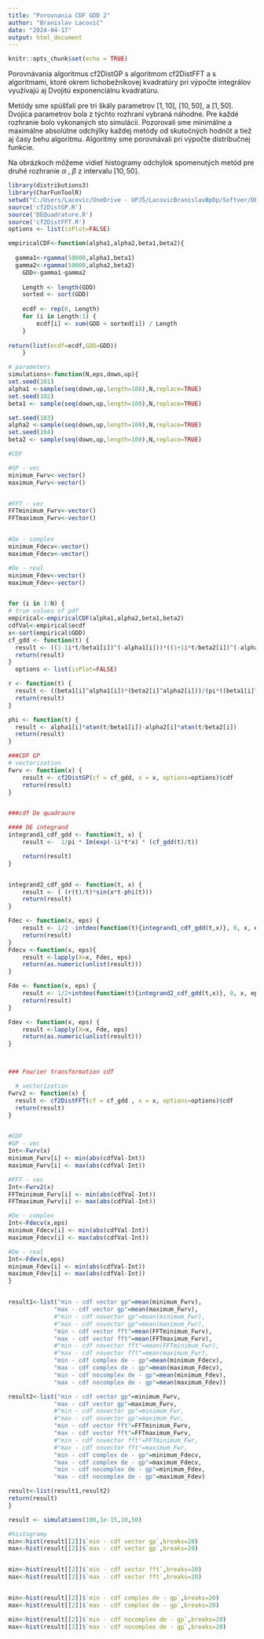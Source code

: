 ---
title: "Porovnania CDF GDD 2"
author: "Branislav Lacovič"
date: "2024-04-17"
output: html_document
---

```{r setup, include=FALSE}
knitr::opts_chunk$set(echo = TRUE)
```

Porovnávania algoritmus cf2DistGP s algoritmom cf2DistFFT a s algoritmami, ktoré okrem lichobežníkovej kvadratúry pri výpočte integrálov využívajú aj Dvojitú exponenciálnu kvadratúru.

Metódy sme spúšťali pre tri škály parametrov $[1, 10]$, $[10, 50]$, a $[1, 50]$. Dvojica parametrov bola z týchto rozhraní vybraná náhodne. Pre každé rozhranie bolo vykonaných sto simulácii. Pozorovali sme minimálne a maximálne absolútne odchýlky každej metódy od skutočných hodnôt a tiež aj časy behu algoritmu. Algoritmy sme porovnávali pri výpočte distribučnej funkcie.

Na obrázkoch môžeme vidieť histogramy odchýlok spomenutých metód pre druhé rozhranie $\alpha$ , $\beta$ z intervalu $[10, 50]$.
```{r}
library(distributions3)
library(CharFunToolR)
setwd("C:/Users/Lacovic/OneDrive - UPJŠ/LacovicBranislavBpDp/Softver/DE_kvadratura/skuska GDD")
source('cf2DistGP.R')
source('DEQuadrature.R')
source('cf2DistFFT.R')
options <- list(isPlot=FALSE)
```

```{r}
empiricalCDF<-function(alpha1,alpha2,beta1,beta2){
  
  gamma1<-rgamma(50000,alpha1,beta1)
  gamma2<-rgamma(50000,alpha2,beta2)
    GDD<-gamma1-gamma2
  
    Length <- length(GDD) 
    sorted <- sort(GDD) 
      
    ecdf <- rep(0, Length) 
    for (i in Length:1) { 
        ecdf[i] <- sum(GDD < sorted[i]) / Length 
    } 
  
return(list(ecdf=ecdf,GDD=GDD))
    }

```


```{r}
# parameters
simulations<-function(N,eps,down,up){
set.seed(101)
alpha1 <-sample(seq(down,up,length=100),N,replace=TRUE) 
set.seed(102)
beta1 <- sample(seq(down,up,length=100),N,replace=TRUE)

set.seed(103)
alpha2 <-sample(seq(down,up,length=100),N,replace=TRUE) 
set.seed(104)
beta2 <- sample(seq(down,up,length=100),N,replace=TRUE)

#CDF

#GP - vec
minimum_Fwrv<-vector()
maximum_Fwrv<-vector()


#FFT - vec
FFTminimum_Fwrv<-vector()
FFTmaximum_Fwrv<-vector()


#De - complex
minimum_Fdecv<-vector()
maximum_Fdecv<-vector()

#De - real
minimum_Fdev<-vector()
maximum_Fdev<-vector()


for (i in 1:N) {
# true values of pdf 
empirical<-empiricalCDF(alpha1,alpha2,beta1,beta2) 
cdfVal<-empirical$ecdf
x<-sort(empirical$GDD)
cf_gdd <- function(t) {
  result <- ((1-1i*t/beta1[i])^(-alpha1[i]))*((1+1i*t/beta2[i])^(-alpha2[i]))
  return(result)
}
  options <- list(isPlot=FALSE)

r <- function(t) {
  result <- ((beta1[i]^alpha1[i])*(beta2[i]^alpha2[i]))/(pi*((beta1[i]^2+t^2)^(alpha1[i]/2))*((beta2[i]^2+t^2)^(alpha2[i]/2)))
  return(result)
}

phi <- function(t) {
  result <- alpha1[i]*atan(t/beta1[i])-alpha2[i]*atan(t/beta2[i])
  return(result)
}

###CDF GP
# vectorization
Fwrv <- function(x) {
    result <- cf2DistGP(cf = cf_gdd, x = x, options=options)$cdf
    return(result)
}


###cdf De quadraure

#### DE integrand
integrand1_cdf_gdd <- function(t, x) {
    result <-  1/pi * Im(exp(-1i*t*x) * (cf_gdd(t)/t))

    return(result)
}


integrand2_cdf_gdd <- function(t, x) {
    result <- ( (r(t)/t)*sin(x*t-phi(t)))
    return(result)
}

Fdec <- function(x, eps) {
    result <- 1/2 -intdeo(function(t){integrand1_cdf_gdd(t,x)}, 0, x, eps)$i
    return(result)
}
Fdecv <-function(x, eps){
    result <-lapply(X=x, Fdec, eps)
    return(as.numeric(unlist(result)))
}

Fde <- function(x, eps) {
    result <- 1/2+intdeo(function(t){integrand2_cdf_gdd(t,x)}, 0, x, eps)$i
    return(result)
}

Fdev <- function(x, eps) {
    result <-lapply(X=x, Fde, eps)
    return(as.numeric(unlist(result)))
}



### Fourier transformation cdf

  # vectorization
Fwrv2 <- function(x) {
  result <- cf2DistFFT(cf = cf_gdd , x = x, options=options)$cdf
  return(result)
}


#CDF
#GP - vec
Int<-Fwrv(x)
minimum_Fwrv[i] <- min(abs(cdfVal-Int))
maximum_Fwrv[i] <- max(abs(cdfVal-Int))

#FFT - vec
Int<-Fwrv2(x)
FFTminimum_Fwrv[i] <- min(abs(cdfVal-Int))
FFTmaximum_Fwrv[i] <- max(abs(cdfVal-Int))

#De - complex
Int<-Fdecv(x,eps)
minimum_Fdecv[i] <- min(abs(cdfVal-Int))
maximum_Fdecv[i] <- max(abs(cdfVal-Int))

#De - real
Int<-Fdev(x,eps)
minimum_Fdev[i] <- min(abs(cdfVal-Int))
maximum_Fdev[i] <- max(abs(cdfVal-Int))
}


result1<-list("min - cdf vector gp"=mean(minimum_Fwrv),
             "max - cdf vector gp"=mean(maximum_Fwrv),
             #"min - cdf novector gp"=mean(minimum_Fwr),
             #"max - cdf novector gp"=mean(maximum_Fwr),
             "min - cdf vector fft"=mean(FFTminimum_Fwrv),
             "max - cdf vector fft"=mean(FFTmaximum_Fwrv),
             #"min - cdf novector fft"=mean(FFTminimum_Fwr),
             #"max - cdf novector fft"=mean(maximum_Fwr),
             "min - cdf complex de - gp"=mean(minimum_Fdecv),
             "max - cdf complex de - gp"=mean(maximum_Fdecv),
             "min - cdf nocomplex de - gp"=mean(minimum_Fdev),
             "max - cdf nocomplex de - gp"=mean(maximum_Fdev))

result2<-list("min - cdf vector gp"=minimum_Fwrv,
             "max - cdf vector gp"=maximum_Fwrv,
             #"min - cdf novector gp"=minimum_Fwr,
             #"max - cdf novector gp"=maximum_Fwr,
             "min - cdf vector fft"=FFTminimum_Fwrv,
             "max - cdf vector fft"=FFTmaximum_Fwrv,
             #"min - cdf novector fft"=FFTminimum_Fwr,
             #"max - cdf novector fft"=maximum_Fwr,
             "min - cdf complex de - gp"=minimum_Fdecv,
             "max - cdf complex de - gp"=maximum_Fdecv,
             "min - cdf nocomplex de - gp"=minimum_Fdev,
             "max - cdf nocomplex de - gp"=maximum_Fdev)

result<-list(result1,result2)
return(result)
}
```





```{r warning=FALSE}
result <- simulations(100,1e-15,10,50)
```

```{r}
#histogramy
min<-hist(result[[2]]$`min - cdf vector gp`,breaks=20)
max<-hist(result[[2]]$`max - cdf vector gp`,breaks=20)


min<-hist(result[[2]]$`min - cdf vector fft`,breaks=20)
max<-hist(result[[2]]$`max - cdf vector fft`,breaks=20)


min<-hist(result[[2]]$`min - cdf complex de - gp`,breaks=20)
max<-hist(result[[2]]$`max - cdf complex de - gp`,breaks=20)

min<-hist(result[[2]]$`min - cdf nocomplex de - gp`,breaks=20)
max<-hist(result[[2]]$`max - cdf nocomplex de - gp`,breaks=20)
```


